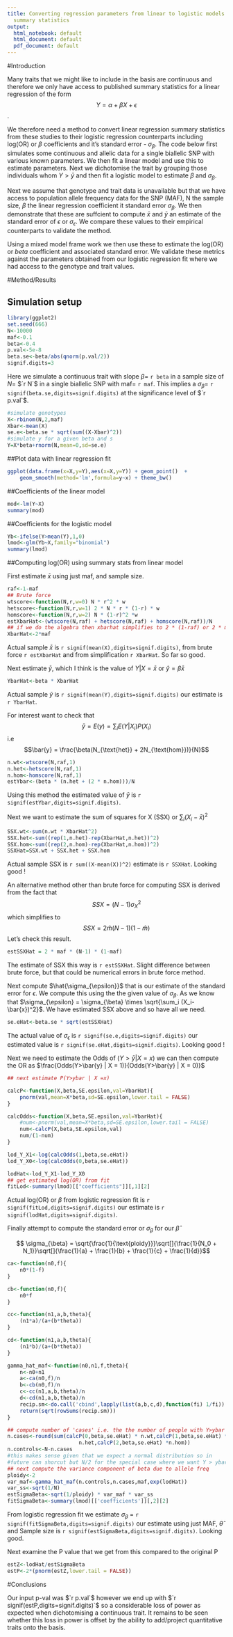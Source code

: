 ```yaml
---
title: Converting regression parameters from linear to logistic models using only
  summary statistics
output:
  html_notebook: default
  html_document: default
  pdf_document: default
---
```


#Introduction

Many traits that we might like to include in the basis are continuous and therefore we only have access to published summary statistics for a linear regression of the form $$ Y = \alpha + \beta X + \epsilon$$.

We therefore need a method to convert linear regression summary statistics from these studies to their logistic regression counterparts including log(OR) or $\beta$ coefficients and it's standard error - $\sigma_{\beta}$. The code below first simulates some continuous and allelic data for a single biallelic SNP with various known parameters. We then fit a linear model and use this to estimate parameters. Next we dichotomise the trait by grouping those individuals whom $Y > \bar{y}$ and then fit a logistic model to estimate $\beta$ and $\sigma_{\beta}$. 

Next we assume that genotype and trait data is unavailable but that we have access to  population allele frequency data for the SNP (MAF), N the sample size, $\beta$ the linear regression coefficient it standard error $\sigma_{\beta}$. We then demonstrate that these are suffcient to compute $\bar{x}$ and $\bar{y}$ an estimate of the standard error of $\epsilon$ or $\sigma_{\epsilon}$. We compare these values to their empirical counterparts to validate the method.  

Using a mixed model frame work we then use these to estimate the log(OR) or $beta$ coefficient and associated standard error. We validate these metrics against the parameters obtained from our logistic regression fit where we had access to the genotype and trait values.

#Method/Results

## Simulation setup


```r
library(ggplot2)
set.seed(666)
N<-10000
maf<-0.1
beta<-0.4
p.val<-5e-8
beta.se<-beta/abs(qnorm(p.val/2))
signif.digits=3
```

Here we simulate a continuous trait with slope $\beta=$ `r beta` in a sample size of $N=$ $`r N`$ in a single biallelic SNP with maf$=$ `r maf`. This implies a $\sigma_{\beta}=$ `r signif(beta.se,digits=signif.digits)` at the  significance level of $`r p.val`$. 

```r
#simulate genotypes
X<-rbinom(N,2,maf)
Xbar<-mean(X)
se.e<-beta.se * sqrt(sum((X-Xbar)^2))
#simulate y for a given beta and s
Y=X*beta+rnorm(N,mean=0,sd=se.e)
```

##Plot data with linear regression fit

```r
ggplot(data.frame(x=X,y=Y),aes(x=X,y=Y)) + geom_point()  + 
    geom_smooth(method='lm',formula=y~x) + theme_bw()

```

##Coefficients of the linear model
```r
mod<-lm(Y~X)
summary(mod)
```

##Coefficients for the logistic model
```r
Yb<-ifelse(Y>mean(Y),1,0)
lmod<-glm(Yb~X,family="binomial")
summary(lmod)
```

##Computing log(OR) using summary stats from linear model

First estimate $\bar{x}$ using just maf, and sample size.
```r
raf<-1-maf
## Brute force
wtscore<-function(N,r,w=0) N * r^2 * w
hetscore<-function(N,r,w=1) 2 * N * r * (1-r) * w
homscore<-function(N,r,w=2) N * (1-r)^2 *w
estXbarHat<-(wtscore(N,raf) + hetscore(N,raf) + homscore(N,raf))/N
## if we do the algebra then xbarhat simplifies to 2 * (1-raf) or 2 * maf
XbarHat<-2*maf
```
Actual sample $\bar{x}$ is `r signif(mean(X),digits=signif.digits)`, from brute force `r estXbarHat` and from simplification `r XbarHat`. So far so good.

Next estimate $\bar{y}$, which I think is the value of $Y|X=\bar{x}$ or $\hat{y} = \beta \bar{x}$

```r
YbarHat<-beta * XbarHat
```

Actual sample $\bar{y}$ is `r signif(mean(Y),digits=signif.digits)` our estimate is `r YbarHat`.

For interest want to check that $$\bar{y} = E(y) = \sum_i E(Y|X_i)P(X_i)$$ i.e
$$\bar{y} = \frac{\beta(N_{\text{het}} + 2N_{\text{hom}})}{N}$$ 
```r
n.wt<-wtscore(N,raf,1)
n.het<-hetscore(N,raf,1)
n.hom<-homscore(N,raf,1)
estYbar<-(beta * (n.het + (2 * n.hom)))/N
```
Using this method the estimated value of $\bar{y}$ is `r signif(estYbar,digits=signif.digits)`.


Next we want to estimate the sum of squares for X (SSX) or $\sum_i (X_i-\bar{x})^2$

```r
SSX.wt<-sum(n.wt * XbarHat^2)
SSX.het<-sum((rep(1,n.het)-rep(XbarHat,n.het))^2)
SSX.hom<-sum((rep(2,n.hom)-rep(XbarHat,n.hom))^2)
SSXHat=SSX.wt + SSX.het + SSX.hom
```
Actual sample SSX is `r sum((X-mean(X))^2)` estimate is `r SSXHat`. Looking good !

An alternative method other than brute force for computing SSX is derived from the fact that $$SSX = (N-1)\sigma_{X}^2$$ which simplifies to $$SSX = 2\hat{m}(N-1)(1-\hat{m})$$
Let's check this result.
```r
estSSXHat = 2 * maf * (N-1) * (1-maf)
```
The estimate of SSX this way is `r estSSXHat`. Slight difference between brute force, but that could be numerical errors in brute force method.


Next compute $\hat{\sigma_{\epsilon}}$ that is our estimate of the standard error for $\epsilon$. We compute this using the the given value of $\sigma_{\beta}$. As we know that $\sigma_{\epsilon} = \sigma_{\beta} \times \sqrt{\sum_i (X_i-\bar{x})^2}$. We have estimated SSX above and so have all we need.

```r
se.eHat<-beta.se * sqrt(estSSXHat)
```

The actual value of $\sigma_{\epsilon}$ is `r signif(se.e,digits=signif.digits)` our estimated value is `r signif(se.eHat,digits=signif.digits)`. Looking good !

Next we need to estimate the Odds of $(Y>\bar{y} | X = x)$ we can then compute the OR as $\frac{Odds(Y>\bar{y} | X = 1)}{Odds(Y>\bar{y} | X = 0)}$

```r
## next estimate P(Y>ybar | X =x)

calcP<-function(X,beta,SE.epsilon,val=YbarHat){
    pnorm(val,mean=X*beta,sd=SE.epsilon,lower.tail = FALSE)
}

calcOdds<-function(X,beta,SE.epsilon,val=YbarHat){
    #num<-pnorm(val,mean=X*beta,sd=SE.epsilon,lower.tail = FALSE)
    num<-calcP(X,beta,SE.epsilon,val)
    num/(1-num)
}

lod_Y_X1<-log(calcOdds(1,beta,se.eHat))
lod_Y_X0<-log(calcOdds(0,beta,se.eHat))

lodHat<-lod_Y_X1-lod_Y_X0
## get estimated log(OR) from fit
fitLod<-summary(lmod)[["coefficients"]][,1][2]
```
Actual log(OR) or $\beta$ from logistic regression fit is `r signif(fitLod,digits=signif.digits)` our estimate is `r signif(lodHat,digits=signif.digits)`.

Finally attempt to compute the standard error or $\sigma_{\beta}$ for our $\hat{\beta}$

$$ \sigma_{\beta} = \sqrt{\frac{1}{\text{ploidy}}}\sqrt[]{\frac{1}{N_0 + N_1}}\sqrt[]{\frac{1}{a} + \frac{1}{b} + \frac{1}{c} + \frac{1}{d}}$$

```r
ca<-function(n0,f){
    n0*(1-f)
}

cb<-function(n0,f){
    n0*f
}

cc<-function(n1,a,b,theta){
    (n1*a)/(a+(b*theta))
}

cd<-function(n1,a,b,theta){
    (n1*b)/(a+(b*theta))
}

gamma_hat_maf<-function(n0,n1,f,theta){
    n<-n0+n1
    a<-ca(n0,f)/n
    b<-cb(n0,f)/n
    c<-cc(n1,a,b,theta)/n
    d<-cd(n1,a,b,theta)/n
    recip.sm<-do.call('cbind',lapply(list(a,b,c,d),function(fi) 1/fi))
    return(sqrt(rowSums(recip.sm)))
}

## compute number of 'cases' i.e. the the number of people with Y>ybar
n.cases<-round(sum(calcP(0,beta,se.eHat) * n.wt,calcP(1,beta,se.eHat) *
                       n.het,calcP(2,beta,se.eHat) *n.hom))
n.controls<-N-n.cases
#this makes sense given that we expect a normal distribution so in 
#future can shorcut but N/2 for the special case where we want Y > ybar
## next compute the variance component of beta due to allele freq
ploidy<-2
var_maf<-gamma_hat_maf(n.controls,n.cases,maf,exp(lodHat))
var_ss<-sqrt(1/N)
estSigmaBeta<-sqrt(1/ploidy) * var_maf * var_ss
fitSigmaBeta<-summary(lmod)[['coefficients']][,2][2]
```
From logistic regression fit we estimate $\sigma_{\beta}$ = `r signif(fitSigmaBeta,digits=signif.digits)` our estimate using just MAF, $\hat{\theta}$ and Sample size is `r signif(estSigmaBeta,digits=signif.digits)`. Looking good.

Next examine the P value that we get from this compared to the original P

```r
estZ<-lodHat/estSigmaBeta
estP<-2*(pnorm(estZ,lower.tail = FALSE))
```

#Conclusions

Our input p-val was $`r p.val`$ however we end up with $`r signif(estP,digits=signif.digits)`$ so a considerable loss of power as expected when dichotomising a continuous trait. It remains to be seen whether this loss in power is offset by the ability to add/project quantitative traits onto the basis.